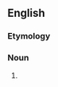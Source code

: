 ==English==

===Etymology===
{{confix|en|haemo|cyte}}

===Noun===
{{en-noun}}

# {{alternative spelling of|en|hemocyte}}